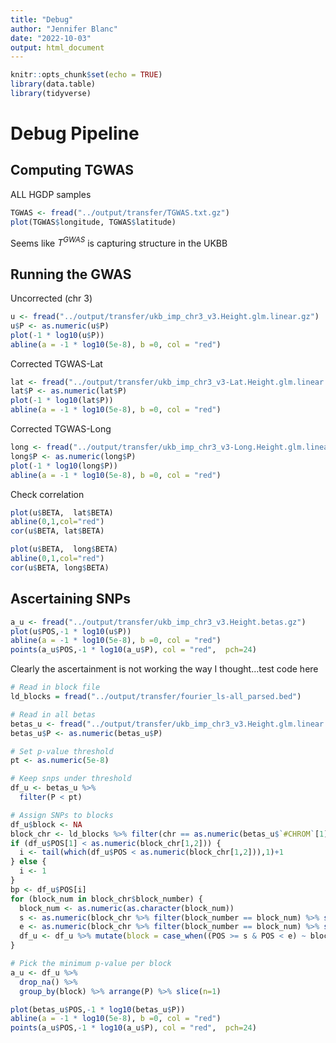 ```yaml
---
title: "Debug"
author: "Jennifer Blanc"
date: "2022-10-03"
output: html_document
---
```


```r
knitr::opts_chunk$set(echo = TRUE)
library(data.table)
library(tidyverse)
```

# Debug Pipeline 

## Computing TGWAS 

ALL HGDP samples 
```r
TGWAS <- fread("../output/transfer/TGWAS.txt.gz")
plot(TGWAS$longitude, TGWAS$latitude)
```
Seems like $T^{GWAS}$ is capturing structure in the UKBB

## Running the GWAS 

Uncorrected (chr 3)
```r
u <- fread("../output/transfer/ukb_imp_chr3_v3.Height.glm.linear.gz")
u$P <- as.numeric(u$P) 
plot(-1 * log10(u$P))
abline(a = -1 * log10(5e-8), b =0, col = "red")
```
Corrected TGWAS-Lat
```r
lat <- fread("../output/transfer/ukb_imp_chr3_v3-Lat.Height.glm.linear.gz")
lat$P <- as.numeric(lat$P) 
plot(-1 * log10(lat$P))
abline(a = -1 * log10(5e-8), b =0, col = "red")
```
Corrected TGWAS-Long
```r
long <- fread("../output/transfer/ukb_imp_chr3_v3-Long.Height.glm.linear.gz")
long$P <- as.numeric(long$P) 
plot(-1 * log10(long$P))
abline(a = -1 * log10(5e-8), b =0, col = "red")
```
Check correlation
```r
plot(u$BETA,  lat$BETA)
abline(0,1,col="red")
cor(u$BETA, lat$BETA)
```

```r
plot(u$BETA,  long$BETA)
abline(0,1,col="red")
cor(u$BETA, long$BETA)
```


## Ascertaining SNPs 

```r
a_u <- fread("../output/transfer/ukb_imp_chr3_v3.Height.betas.gz")
plot(u$POS,-1 * log10(u$P))
abline(a = -1 * log10(5e-8), b =0, col = "red")
points(a_u$POS,-1 * log10(a_u$P), col = "red",  pch=24)
```
Clearly the ascertainment is not working the way I thought...test code here
```r
# Read in block file
ld_blocks = fread("../output/transfer/fourier_ls-all_parsed.bed")

# Read in all betas
betas_u <- fread("../output/transfer/ukb_imp_chr3_v3.Height.glm.linear.gz")
betas_u$P <- as.numeric(betas_u$P)

# Set p-value threshold 
pt <- as.numeric(5e-8)

# Keep snps under threshold
df_u <- betas_u %>%
  filter(P < pt) 

# Assign SNPs to blocks
df_u$block <- NA
block_chr <- ld_blocks %>% filter(chr == as.numeric(betas_u$`#CHROM`[1]))
if (df_u$POS[1] < as.numeric(block_chr[1,2])) {
  i <- tail(which(df_u$POS < as.numeric(block_chr[1,2])),1)+1 
} else {
  i <- 1
}
bp <- df_u$POS[i]
for (block_num in block_chr$block_number) {
  block_num <- as.numeric(as.character(block_num))
  s <- as.numeric(block_chr %>% filter(block_number == block_num) %>% select(start))
  e <- as.numeric(block_chr %>% filter(block_number == block_num) %>% select(stop))
  df_u <- df_u %>% mutate(block = case_when((POS >= s & POS < e) ~ block_num, TRUE ~ as.numeric(as.character(block))))
}

# Pick the minimum p-value per block
a_u <- df_u %>%
  drop_na() %>%
  group_by(block) %>% arrange(P) %>% slice(n=1)
```

```r
plot(betas_u$POS,-1 * log10(betas_u$P))
abline(a = -1 * log10(5e-8), b =0, col = "red")
points(a_u$POS,-1 * log10(a_u$P), col = "red",  pch=24)
```
